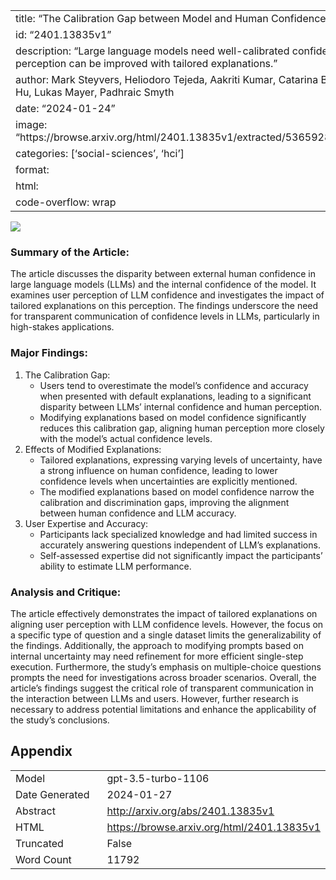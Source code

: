 
---
title: "The Calibration Gap between Model and Human Confidence in Large Language Models"
id: "2401.13835v1"
description: "Large language models need well-calibrated confidence to be trusted. User perception can be improved with tailored explanations."
author: Mark Steyvers, Heliodoro Tejeda, Aakriti Kumar, Catarina Belem, Sheer Karny, Xinyue Hu, Lukas Mayer, Padhraic Smyth
date: "2024-01-24"
image: "https://browse.arxiv.org/html/2401.13835v1/extracted/5365928/exp_setup_high_level.png"
categories: ['social-sciences', 'hci']
format:
  html:
    code-overflow: wrap
---

![](https://browse.arxiv.org/html/2401.13835v1/extracted/5365928/exp_setup_high_level.png)

### Summary of the Article:
The article discusses the disparity between external human confidence in large language models (LLMs) and the internal confidence of the model. It examines user perception of LLM confidence and investigates the impact of tailored explanations on this perception. The findings underscore the need for transparent communication of confidence levels in LLMs, particularly in high-stakes applications.

### Major Findings:
1. The Calibration Gap:
    - Users tend to overestimate the model's confidence and accuracy when presented with default explanations, leading to a significant disparity between LLMs' internal confidence and human perception.
    - Modifying explanations based on model confidence significantly reduces this calibration gap, aligning human perception more closely with the model's actual confidence levels.

2. Effects of Modified Explanations:
    - Tailored explanations, expressing varying levels of uncertainty, have a strong influence on human confidence, leading to lower confidence levels when uncertainties are explicitly mentioned.
    - The modified explanations based on model confidence narrow the calibration and discrimination gaps, improving the alignment between human confidence and LLM accuracy.

3. User Expertise and Accuracy:
    - Participants lack specialized knowledge and had limited success in accurately answering questions independent of LLM's explanations.
    - Self-assessed expertise did not significantly impact the participants' ability to estimate LLM performance.

### Analysis and Critique:
The article effectively demonstrates the impact of tailored explanations on aligning user perception with LLM confidence levels. However, the focus on a specific type of question and a single dataset limits the generalizability of the findings. Additionally, the approach to modifying prompts based on internal uncertainty may need refinement for more efficient single-step execution. Furthermore, the study's emphasis on multiple-choice questions prompts the need for investigations across broader scenarios. Overall, the article's findings suggest the critical role of transparent communication in the interaction between LLMs and users. However, further research is necessary to address potential limitations and enhance the applicability of the study's conclusions.

## Appendix

|          |          |
|----------|----------|
| Model     | gpt-3.5-turbo-1106       |
| Date Generated     | 2024-01-27       |
| Abstract | [http://arxiv.org/abs/2401.13835v1](http://arxiv.org/abs/2401.13835v1)        |
| HTML     | [https://browse.arxiv.org/html/2401.13835v1](https://browse.arxiv.org/html/2401.13835v1)       |
| Truncated       | False       |
| Word Count       | 11792       |
